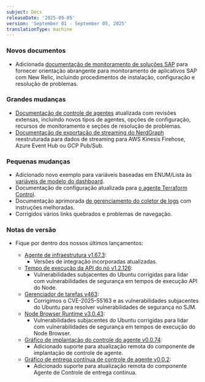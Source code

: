```yaml
---
subject: Docs
releaseDate: '2025-09-05'
version: 'September 01 - September 05, 2025'
translationType: machine
---
```


### Novos documentos

* Adicionada [documentação de monitoramento de soluções SAP](/docs/sap-solutions/overview) para fornecer orientação abrangente para monitoramento de aplicativos SAP com New Relic, incluindo procedimentos de instalação, configuração e resolução de problemas.

### Grandes mudanças

* [Documentação de controle de agentes](/docs/new-relic-control/agent-control/overview) atualizada com revisões extensas, incluindo novos tipos de agentes, opções de configuração, recursos de monitoramento e seções de resolução de problemas.
* [Documentação de exportação de streaming do NerdGraph](/docs/apis/nerdgraph/examples/nerdgraph-streaming-export) reestruturada para dados de streaming para AWS Kinesis Firehose, Azure Event Hub ou GCP Pub/Sub.

### Pequenas mudanças

* Adicionado novo exemplo para variáveis baseadas em ENUM/Lista às [variáveis de modelo do dashboard](/docs/query-your-data/explore-query-data/dashboards/dashboard-template-variables).
* Documentação de configuração atualizada para [o agente Terraform Control](/docs/infrastructure/host-integrations/installation/install-infrastructure-host-integrations-via-terraform/agent-control).
* Documentação aprimorada [de gerenciamento do coletor de logs](/docs/logs/forward-logs/log-collectors/log-collector-management) com instruções melhoradas.
* Corrigidos vários links quebrados e problemas de navegação.

### Notas de versão

* Fique por dentro dos nossos últimos lançamentos:

  * [Agente de infraestrutura v1.67.3](/docs/release-notes/infrastructure-release-notes/infrastructure-agent-release-notes/new-relic-infrastructure-agent-1673):
    * Versões de integração incorporadas atualizadas.
  * [Tempo de execução da API do nó v1.2.126](/docs/release-notes/synthetics-release-notes/node-api-runtime-release-notes/node-api-runtime-1.2.126):
    * Vulnerabilidades subjacentes do Ubuntu corrigidas para lidar com vulnerabilidades de segurança em tempos de execução API do Node.
  * [Gerenciador de tarefas v463](/docs/release-notes/synthetics-release-notes/job-manager-release-notes/job-manager-release-463):
    * Corrigimos o CVE-2025-55163 e as vulnerabilidades subjacentes do Ubuntu para resolver vulnerabilidades de segurança no SJM.
  * [Node Browser Runtime v3.0.43](/docs/release-notes/synthetics-release-notes/node-browser-runtime-release-notes/node-browser-runtime-3.0.43):
    * Vulnerabilidades subjacentes do Ubuntu corrigidas para lidar com vulnerabilidades de segurança em tempos de execução do Node Browser.
  * [Gráfico de implantação do controle do agente v0.0.74](/docs/release-notes/agent-control-deployment-chart-release-notes/agent-control-deployment-chart-05-09-25):
    * Adicionado suporte para atualização remota do componente de implantação de controle de agente.
  * [Gráfico de entrega contínua de controle de agente v0.0.2](/docs/release-notes/agent-control-continuous-delivery-chart-release-notes/agent-control-continuous-delivery-chart-05-09-25):
    * Adicionado suporte para atualização remota do componente Agente de Controle de entrega contínua.